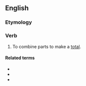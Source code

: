 ==English==

===Etymology===
{{suffix|total|ize|lang=en}}

===Verb===
{{en-verb|totaliz}}

# To combine parts to make a [[total]].

====Related terms====
* {{l|en|totalization}}
* {{l|en|totalizer}}
* {{l|en|total}}